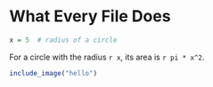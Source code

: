# What Every File Does




```r
x = 5  # radius of a circle
```

For a circle with the radius `r x`,
its area is `r pi * x^2`.

```r
include_image("hello")
```


